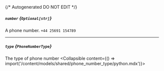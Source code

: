 {/* Autogenerated DO NOT EDIT  */}

##### `number` *{`Optional[str]`}*
A phone number.
`+44 25691 154789`

---
##### `type` *{`PhoneNumberType`}*
The type of phone number
<Collapsible content={() => import('/content/models/shared/phone_number_type/python.mdx')}>
</Collapsible>

